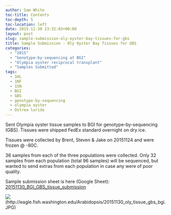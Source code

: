 ```yaml
---
author: Sam White
toc-title: Contents
toc-depth: 5
toc-location: left
date: 2015-11-30 23:32:03+00:00
layout: post
slug: sample-submission-oly-oyster-bay-tissues-for-gbs
title: Sample Submission - Oly Oyster Bay Tissues for GBS
categories:
  - "2015"
  - "Genotype-by-sequencing at BGI"
  - "Olympia oyster reciprocal transplant"
  - "Samples Submitted"
tags:
  - 1HL
  - 1NF
  - 1SN
  - BGI
  - GBS
  - genotype-by-sequencing
  - olympia oyster
  - Ostrea lurida
---
```


Sent Olympia oyster tissue samples to BGI for genotype-by-sequencing (GBS). Tissues were shipped FedEx standard overnight on dry ice.

Tissues were collected by Brent, Steven & Jake on 20151124 and were frozen @ -80C.

36 samples from each of the three populations were collected. Only 32 samples from each population (total 96 samples) will be sequenced, but wanted to send extras from each population in case any were of poor quality.

Sample submission sheet is here (Google Sheet): [20151130_BGI_GBS_tissue_submission](https://docs.google.com/spreadsheets/d/1K3kBfFd-__DYB4OROcDBXyj_TGPpAWLAzXpReviuMAQ/edit?usp=sharing)

![](https://eagle.fish.washington.edu/Arabidopsis/20151130_oly_tissue_gbs_bgi.JPG)(http://eagle.fish.washington.edu/Arabidopsis/20151130_oly_tissue_gbs_bgi.JPG)
